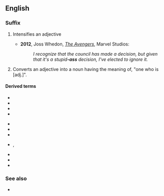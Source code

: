 {{also|ass|Ass|áss|äss|Äss|ašs|aß}}
==English==

===Suffix===
{{en-suffix}}

# {{lb|en|slang|vulgar}} Intensifies an adjective
#*'''2012''', Joss Whedon, [[:w:en:The_Avengers_(2012_film)|''The Avengers'']], Marvel Studios:
#*:''I recognize that the council has made a decision, but given that it's a stupid'''-ass''' decision, I've elected to ignore it.''
# {{lb|en|slang|vulgar}} Converts an adjective into a noun having the meaning of, "one who is [adj.]".

====Derived terms====
{{der-top3}}
* {{l|en|badass}}
* {{l|en|bomb-ass}}
* {{l|en|cheapass}}
* {{l|en|crazy-ass}}
{{der-mid3}}
* {{l|en|dumbass}}
* {{l|en|fat-ass}}
* {{l|en|gay-ass}}
* {{l|en|jiveass}}, {{l|en|jive-ass}}
{{der-mid3}}
* {{l|en|strange-ass}}
* {{l|en|weird-ass}}
* {{l|en|wiseass}}
{{der-bottom}}

===See also===
* {{l|en|-assed}}